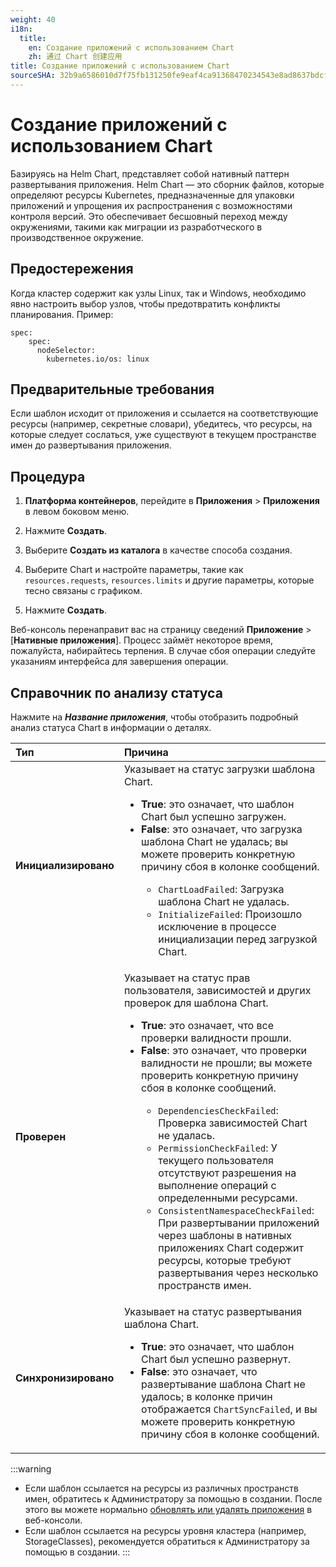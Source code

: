 ```yaml
---
weight: 40
i18n:
  title:
    en: Создание приложений с использованием Chart
    zh: 通过 Chart 创建应用
title: Создание приложений с использованием Chart
sourceSHA: 32b9a6586010d7f75fb131250fe9eaf4ca91368470234543e8ad8637bdcf5330
---
```


# Создание приложений с использованием Chart

Базируясь на Helm Chart, представляет собой нативный паттерн развертывания приложения. Helm Chart — это сборник файлов, которые определяют ресурсы Kubernetes, предназначенные для упаковки приложений и упрощения их распространения с возможностями контроля версий. Это обеспечивает бесшовный переход между окружениями, такими как миграции из разработческого в производственное окружение.

## Предостережения

Когда кластер содержит как узлы Linux, так и Windows, необходимо явно настроить выбор узлов, чтобы предотвратить конфликты планирования. Пример:

```
spec:
    spec:
      nodeSelector:
        kubernetes.io/os: linux
```

## Предварительные требования

Если шаблон исходит от приложения и ссылается на соответствующие ресурсы (например, секретные словари), убедитесь, что ресурсы, на которые следует сослаться, уже существуют в текущем пространстве имен до развертывания приложения.

## Процедура

1. **Платформа контейнеров**, перейдите в **Приложения** > **Приложения** в левом боковом меню.

2. Нажмите **Создать**.

3. Выберите **Создать из каталога** в качестве способа создания.

4. Выберите Chart и настройте параметры, такие как `resources.requests`, `resources.limits` и другие параметры, которые тесно связаны с графиком.

5. Нажмите **Создать**.

Веб-консоль перенаправит вас на страницу сведений **Приложение** > \[**Нативные приложения**]. Процесс займёт некоторое время, пожалуйста, набирайтесь терпения. В случае сбоя операции следуйте указаниям интерфейса для завершения операции.

## Справочник по анализу статуса

Нажмите на ***Название приложения***, чтобы отобразить подробный анализ статуса Chart в информации о деталях.

| **Тип**         | **Причина**                                                                                                                                                                                                                                                                                                                                                                                                                                                                                                                                                                                                                                                                                                                     |
| :-------------- | :----------------------------------------------------------------------------------------------------------------------------------------------------------------------------------------------------------------------------------------------------------------------------------------------------------------------------------------------------------------------------------------------------------------------------------------------------------------------------------------------------------------------------------------------------------------------------------------------------------------------------------------------------------------------------------------------------------------------------- |
| **Инициализировано** | Указывает на статус загрузки шаблона Chart. <ul><li>**True**: это означает, что шаблон Chart был успешно загружен.</li><li>**False**: это означает, что загрузка шаблона Chart не удалась; вы можете проверить конкретную причину сбоя в колонке сообщений.</li><ul><li>`ChartLoadFailed`: Загрузка шаблона Chart не удалась.</li><li>`InitializeFailed`: Произошло исключение в процессе инициализации перед загрузкой Chart.</li></ul></ul>                                                                                                                                                                                                                                        |
| **Проверен**    | Указывает на статус прав пользователя, зависимостей и других проверок для шаблона Chart. <ul><li>**True**: это означает, что все проверки валидности прошли.</li><li>**False**: это означает, что проверки валидности не прошли; вы можете проверить конкретную причину сбоя в колонке сообщений.</li><ul><li>`DependenciesCheckFailed`: Проверка зависимостей Chart не удалась.</li><li>`PermissionCheckFailed`: У текущего пользователя отсутствуют разрешения на выполнение операций с определенными ресурсами.</li><li>`ConsistentNamespaceCheckFailed`: При развертывании приложений через шаблоны в нативных приложениях Chart содержит ресурсы, которые требуют развертывания через несколько пространств имен.</li></ul></ul> |
| **Синхронизировано** | Указывает на статус развертывания шаблона Chart. <ul><li>**True**: это означает, что шаблон Chart был успешно развернут.</li><li>**False**: это означает, что развертывание шаблона Chart не удалось; в колонке причин отображается `ChartSyncFailed`, и вы можете проверить конкретную причину сбоя в колонке сообщений.</li></ul>                                                                                                                                                                                                                                                                                                                                                                         |

:::warning

- Если шаблон ссылается на ресурсы из различных пространств имен, обратитесь к Администратору за помощью в создании. После этого вы можете нормально [обновлять или удалять приложения](../application_operation/chart_upgrade.mdx) в веб-консоли.
- Если шаблон ссылается на ресурсы уровня кластера (например, StorageClasses), рекомендуется обратиться к Администратору за помощью в создании.
:::
